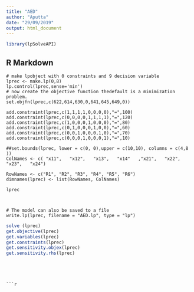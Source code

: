 ---
title: "AED"
author: "Aputta"
date: "29/09/2019"
output: html_document
---

```{r setup, include=FALSE}
library(lpSolveAPI)
```

## R Markdown

```
# make lpobject with 0 constraints and 9 decision variable
lprec <- make.lp(0,8)
lp.control(lprec,sense='min')
# now create the objective function thedefault is a minimization problem.
set.objfn(lprec,c(622,614,630,0,641,645,649,0))

add.constraint(lprec,c(1,1,1,1,0,0,0,0),"=",100)
add.constraint(lprec,c(0,0,0,0,1,1,1,1),"=",120)
add.constraint(lprec,c(1,0,0,0,1,0,0,0),"=",80)
add.constraint(lprec,c(0,1,0,0,0,1,0,0),"=",60)
add.constraint(lprec,c(0,0,1,0,0,0,1,0),"=",70)
add.constraint(lprec,c(0,0,0,1,0,0,0,1),"=",10)

##set.bounds(lprec, lower = c(0, 0),upper = c(10,10), columns = c(4,8 ))
ColNames <- c( "x11",   "x12",   "x13",   "x14"   ,"x21",   "x22",   "x23",   "x24")

RowNames <- c("R1", "R2", "R3", "R4", "R5", "R6")
dimnames(lprec) <- list(RowNames, ColNames)

lprec



# The model can also be saved to a file
write.lp(lprec, filename = "AED.lp", type = "lp")
```

```{r}
solve (lprec)
get.objective(lprec)
get.variables(lprec)
get.constraints(lprec)
get.sensitivity.objex(lprec)
get.sensitivity.rhs(lprec)
```
```




```{r}
```


